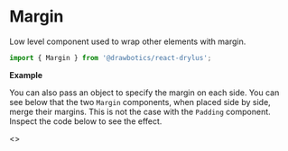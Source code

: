 

# Margin
Low level component used to wrap other elements with margin.
```jsx
import { Margin } from '@drawbotics/react-drylus';
```

__Example__
<Playground component={Margin}>
  <div style={{ border: '1px solid red', display: 'inline-block' }}>
    <Margin>
      <div style={{ background: 'green', height: 100, width: 100 }} />
    </Margin>
  </div>
</Playground>

You can also pass an object to specify the margin on each side. You can see below that the two `Margin` components, when placed side by side, merge their margins. This is not the case with the `Padding` component. Inspect the code below to see the effect.

<Playground>
  <>
    <Margin size={{
      top: Sizes.LARGE,
      bottom: Sizes.LARGE,
      left: Sizes.EXTRA_SMALL,
    }}>
      <div style={{ background: 'green', height: 100, width: 100 }} />
    </Margin>
    <Margin size={{
      top: Sizes.LARGE,
      bottom: Sizes.EXTRA_SMALL,
      left: Sizes.DEFAULT,
    }}>
      <div style={{ background: 'green', height: 100, width: 100 }} />
    </Margin>
  </>
</Playground>
